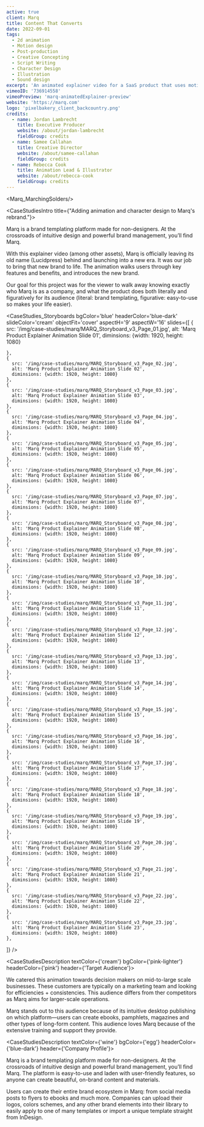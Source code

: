 ```yaml
---
active: true
client: Marq
title: Content That Converts
date: 2022-09-01
tags:
  - 2d animation
  - Motion design
  - Post-production
  - Creative Concepting
  - Script Writing
  - Character Design
  - Illustration
  - Sound design
excerpt: 'An animated explainer video for a SaaS product that uses motion graphics to showcase why their software is great and drive conversions.'
vimeoID: '736914558'
vimeoPreview: 'marq-animatedExplainer-preview'
website: 'https://marq.com'
logo: 'pixelbakery_client_backcountry.png'
credits:
  - name: Jordan Lambrecht
    title: Executive Producer
    website: /about/jordan-lambrecht
    fieldGroup: credits
  - name: Samee Callahan
    title: Creative Director
    website: /about/samee-callahan
    fieldGroup: credits
  - name: Rebecca Cook
    title: Animation Lead & Illustrator
    website: /about/rebecca-cook
    fieldGroup: credits
---
```

<Marq_MarchingSolders/>

<CaseStudiesIntro title={"Adding animation and character design to Marq's rebrand."}>


Marq is a brand templating platform made for non-designers. At the crossroads of intuitive design and powerful brand management, you’ll find Marq.

With this explainer video (among other assets), Marq is officially leaving its old name (Lucidpress) behind and launching into a new era. It was our job to bring that new brand to life. The animation walks users through key features and benefits, and introduces the new brand. 

Our goal for this project was for the viewer to walk away knowing exactly who Marq is as a company, and what the product does both literally and figuratively for its audience (literal: brand templating, figurative: easy-to-use so makes your life easier). 

</CaseStudiesIntro>
<Marq_Unicorn bgColor={'blue'} />

<CaseStudies_Storyboards
bgColor='blue'
headerColor='blue-dark'
slideColor='cream'
objectFit='cover'
aspectH='9'
aspectW='16'
slides={[
    {
      src: '/img/case-studies/marq/MARQ_Storyboard_v3_Page_01.jpg',
      alt: 'Marq Product Explainer Animation Slide 01',
      diminsions: {width: 1920, height: 1080}
      
    },
    {
      src: '/img/case-studies/marq/MARQ_Storyboard_v3_Page_02.jpg',
      alt: 'Marq Product Explainer Animation Slide 02',
      diminsions: {width: 1920, height: 1080}
    },
    {
      src: '/img/case-studies/marq/MARQ_Storyboard_v3_Page_03.jpg',
      alt: 'Marq Product Explainer Animation Slide 03',
      diminsions: {width: 1920, height: 1080}
    },
    {
      src: '/img/case-studies/marq/MARQ_Storyboard_v3_Page_04.jpg',
      alt: 'Marq Product Explainer Animation Slide 04',
      diminsions: {width: 1920, height: 1080}
    },
    {
      src: '/img/case-studies/marq/MARQ_Storyboard_v3_Page_05.jpg',
      alt: 'Marq Product Explainer Animation Slide 05',
      diminsions: {width: 1920, height: 1080}
    },
    {
      src: '/img/case-studies/marq/MARQ_Storyboard_v3_Page_06.jpg',
      alt: 'Marq Product Explainer Animation Slide 06',
      diminsions: {width: 1920, height: 1080}
    },
    {
      src: '/img/case-studies/marq/MARQ_Storyboard_v3_Page_07.jpg',
      alt: 'Marq Product Explainer Animation Slide 07',
      diminsions: {width: 1920, height: 1080}
    },
    {
      src: '/img/case-studies/marq/MARQ_Storyboard_v3_Page_08.jpg',
      alt: 'Marq Product Explainer Animation Slide 08',
      diminsions: {width: 1920, height: 1080}
    },
    {
      src: '/img/case-studies/marq/MARQ_Storyboard_v3_Page_09.jpg',
      alt: 'Marq Product Explainer Animation Slide 09',
      diminsions: {width: 1920, height: 1080}
    },
    {
      src: '/img/case-studies/marq/MARQ_Storyboard_v3_Page_10.jpg',
      alt: 'Marq Product Explainer Animation Slide 10',
      diminsions: {width: 1920, height: 1080}
    },
    {
      src: '/img/case-studies/marq/MARQ_Storyboard_v3_Page_11.jpg',
      alt: 'Marq Product Explainer Animation Slide 11',
      diminsions: {width: 1920, height: 1080}
    },
    {
      src: '/img/case-studies/marq/MARQ_Storyboard_v3_Page_12.jpg',
      alt: 'Marq Product Explainer Animation Slide 12',
      diminsions: {width: 1920, height: 1080}
    },
    {
      src: '/img/case-studies/marq/MARQ_Storyboard_v3_Page_13.jpg',
      alt: 'Marq Product Explainer Animation Slide 13',
      diminsions: {width: 1920, height: 1080}
    },
    {
      src: '/img/case-studies/marq/MARQ_Storyboard_v3_Page_14.jpg',
      alt: 'Marq Product Explainer Animation Slide 14',
      diminsions: {width: 1920, height: 1080}
    },
    {
      src: '/img/case-studies/marq/MARQ_Storyboard_v3_Page_15.jpg',
      alt: 'Marq Product Explainer Animation Slide 15',
      diminsions: {width: 1920, height: 1080}
    },
    {
      src: '/img/case-studies/marq/MARQ_Storyboard_v3_Page_16.jpg',
      alt: 'Marq Product Explainer Animation Slide 16',
      diminsions: {width: 1920, height: 1080}
    },
    {
      src: '/img/case-studies/marq/MARQ_Storyboard_v3_Page_17.jpg',
      alt: 'Marq Product Explainer Animation Slide 17',
      diminsions: {width: 1920, height: 1080}
    },
    {
      src: '/img/case-studies/marq/MARQ_Storyboard_v3_Page_18.jpg',
      alt: 'Marq Product Explainer Animation Slide 18',
      diminsions: {width: 1920, height: 1080}
    },
    {
      src: '/img/case-studies/marq/MARQ_Storyboard_v3_Page_19.jpg',
      alt: 'Marq Product Explainer Animation Slide 19',
      diminsions: {width: 1920, height: 1080}
    },
    {
      src: '/img/case-studies/marq/MARQ_Storyboard_v3_Page_20.jpg',
      alt: 'Marq Product Explainer Animation Slide 20',
      diminsions: {width: 1920, height: 1080}
    },
    {
      src: '/img/case-studies/marq/MARQ_Storyboard_v3_Page_21.jpg',
      alt: 'Marq Product Explainer Animation Slide 21',
      diminsions: {width: 1920, height: 1080}
    },
    {
      src: '/img/case-studies/marq/MARQ_Storyboard_v3_Page_22.jpg',
      alt: 'Marq Product Explainer Animation Slide 22',
      diminsions: {width: 1920, height: 1080}
    },
    {
      src: '/img/case-studies/marq/MARQ_Storyboard_v3_Page_23.jpg',
      alt: 'Marq Product Explainer Animation Slide 23',
      diminsions: {width: 1920, height: 1080}
    },
  ]}
/> 

<CaseStudiesDescription textColor={'cream'} bgColor={'pink-lighter'} headerColor={'pink'} header={'Target Audience'}>

We catered this animation towards decision makers on mid-to-large scale businesses. These customers are typically on a marketing team and looking for efficiencies + consistencies. This audience differs from ther competitors as Marq aims for larger-scale operations. 

Marq stands out to this audience because of its intuitive desktop publishing on which platform—users can create ebooks, pamphlets, magazines and other types of long-form content. This audience loves Marq because of the extensive training and support they provide.

</CaseStudiesDescription>

<CaseStudiesDescription textColor={'wine'} bgColor={'egg'} headerColor={'blue-dark'} header={'Company Profile'}>

Marq is a brand templating platform made for non-designers. At the crossroads of intuitive design and powerful brand management, you’ll find Marq. The platform is easy-to-use and laden with user-friendly features, so anyone can create beautiful, on-brand content and materials. 

Users can create their entire brand ecosystem in Marq: from social media posts to flyers to ebooks and much more. Companies can upload their logos, colors schemes, and any other brand elements into their library to easily apply to one of many templates or import a unique template straight from InDesign. 

</CaseStudiesDescription>